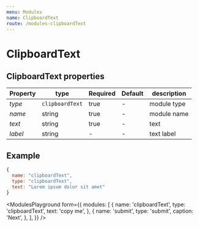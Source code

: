 ```yaml
---
menu: Modules
name: ClipboardText
route: /modules-clipboardText
---
```


# ClipboardText

## ClipboardText properties

| Property     | type           | Required | Default | description |
| ------------ | -------------- | -------- | ------- | ----------- |
| *type*       | `clipboardText`| true     | -       | module type |
| *name*       | string         | true     | -       | module name |
| *text*       | string         | true     | -       | text        |
| *label*      | string         | -        | -       | text label  |


## Example
```jsx
{
  name: "clipboardText",
  type: "clipboardText",
  text: "Lorem ipsum dolor sit amet"
}
```

<ModulesPlayground
  form={{
    modules: [
      {
        name: 'clipboardText',
        type: 'clipboardText',
        text: 'copy me',
      },
      {
        name: 'submit',
        type: 'submit',
        caption: 'Next',
      },
    ],
  }}
/>

